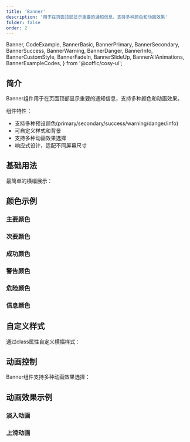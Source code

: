 ```yaml
---
title: 'Banner'
description: '用于在页面顶部显示重要的通知信息，支持多种颜色和动画效果'
folder: false
order: 2
---
```


  Banner,
  CodeExample,
  BannerBasic,
  BannerPrimary,
  BannerSecondary,
  BannerSuccess,
  BannerWarning,
  BannerDanger,
  BannerInfo,
  BannerCustomStyle,
  BannerFadeIn,
  BannerSlideUp,
  BannerAllAnimations,
  BannerExampleCodes,
} from '@coffic/cosy-ui';

## 简介

Banner组件用于在页面顶部显示重要的通知信息，支持多种颜色和动画效果。

组件特性：

- 支持多种预设颜色(primary/secondary/success/warning/danger/info)
- 可自定义样式和背景
- 支持多种动画效果选择
- 响应式设计，适配不同屏幕尺寸

## 基础用法

最简单的横幅展示：

<CodeExample code={BannerExampleCodes.Basic}>
  <BannerBasic />
</CodeExample>

## 颜色示例

### 主要颜色

<CodeExample code={BannerExampleCodes.Primary}>
  <BannerPrimary />
</CodeExample>

### 次要颜色

<CodeExample code={BannerExampleCodes.Secondary}>
  <BannerSecondary />
</CodeExample>

### 成功颜色

<CodeExample code={BannerExampleCodes.Success}>
  <BannerSuccess />
</CodeExample>

### 警告颜色

<CodeExample code={BannerExampleCodes.Warning}>
  <BannerWarning />
</CodeExample>

### 危险颜色

<CodeExample code={BannerExampleCodes.Danger}>
  <BannerDanger />
</CodeExample>

### 信息颜色

<CodeExample code={BannerExampleCodes.Info}>
  <BannerInfo />
</CodeExample>

## 自定义样式

通过class属性自定义横幅样式：

<CodeExample code={BannerExampleCodes.CustomStyle}>
  <BannerCustomStyle />
</CodeExample>

## 动画控制

Banner组件支持多种动画效果选择：

## 动画效果示例

### 淡入动画

<CodeExample code={BannerExampleCodes.FadeIn}>
  <BannerFadeIn />
</CodeExample>

### 上滑动画

<CodeExample code={BannerExampleCodes.SlideUp}>
  <BannerSlideUp />
</CodeExample>
